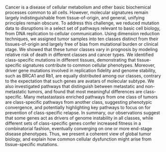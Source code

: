 Cancer is a disease of cellular metabolism and other basic biochemical processes
common to all cells. However, molecular signatures remain largely
indistinguishable from tissue-of-origin, and general, unifying principles remain
obscure. To address this challenge, we reduced mutation data to disruptions in a
select set of pathways relevant to basic cell biology, from DNA replication to
cellular communication. Using dimension reduction techniques, we assigned tumor
samples into ten classes distinct from their tissues-of-origin and largely
free of bias from mutational burden or clinical stage. We showed that these
tumor classes vary in prognosis by modeling relative risk of death in different
classes and cancer types. We identified class-specific mutations in different
tissues, demonstrating that tissue-specific signatures contribute to common
cellular phenotypes. Moreover, driver gene mutations involved in replication fidelity and genome
stability, such as BRCA1 and Rb1, are equally distributed among our classes,
contrary to the expectation that such genes are avatars of molecular
subtype. We also investigated pathways that distinguish between metastatic and
non-metastatic tumors, and found that most meaningful differences are
class-specific. Many metastastasis enriched pathways from one class of
tumors are class-specific pathways from another class, suggesting phenotypic
convergence, and potentially highlighting key pathways to focus on
for prevention of class-specific relapse. In summary, our
observations suggest that some genes act as drivers of genome instability in all
classes, while different sets of class-specific genes confer increased fitness
in a combinatorial fashion, eventually converging on one or more end-stage
disease phenotypes. Thus, we present a coherent view of global tumor biology,
and explain how common cellular dysfunction might arise from tissue-specific
mutations.